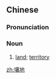 ==Chinese==
{{zh-forms}}

===Pronunciation===
{{zh-pron
|m=rǎngdì
|cat=n
}}

===Noun===
{{zh-noun}}

# {{lb|zh|literary}} [[land]]; [[territory]]

[[zh:壤地]]